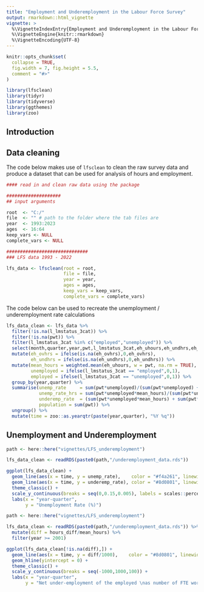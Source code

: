 ```yaml
---
title: "Employment and Underemployment in the Labour Force Survey"
output: rmarkdown::html_vignette
vignette: >
  %\VignetteIndexEntry{Employment and Underemployment in the Labour Force Survey}
  %\VignetteEngine{knitr::rmarkdown}
  %\VignetteEncoding{UTF-8}
---
```


```r
knitr::opts_chunk$set(
  collapse = TRUE,
  fig.width = 7, fig.height = 5.5,
  comment = "#>"
)
```

```r
library(lfsclean)
library(tidyr)
library(tidyverse)
library(ggthemes)
library(zoo)
```

## Introduction

## Data cleaning

The code below makes use of `lfsclean` to clean the raw survey data and produce a dataset that can be used for analysis of hours and employment. 

```r
#### read in and clean raw data using the package

####################
## input arguments

root  <- "C:/"
file  <- "" # path to the folder where the tab files are
year  <- 1993:2023
ages  <- 16:64
keep_vars <- NULL
complete_vars <- NULL

##############################
### LFS data 1993 - 2022

lfs_data <- lfsclean(root = root,
                     file = file,
                     year = year,
                     ages = ages,
                     keep_vars = keep_vars,
                     complete_vars = complete_vars)
```


The code below can be used to recreate the unemployment / underemployment rate calculations

```r
lfs_data_clean <- lfs_data %>%
  filter(!is.na(l_lmstatus_3cat)) %>%
  filter(!is.na(pwt)) %>%
  filter(l_lmstatus_3cat %in% c("employed","unemployed")) %>%
  select(month,quarter,year,pwt,l_lmstatus_3cat,eh_uhours,eh_undhrs,eh_ovhrs) %>%
  mutate(eh_ovhrs = ifelse(is.na(eh_ovhrs),0,eh_ovhrs),
         eh_undhrs = ifelse(is.na(eh_undhrs),0,eh_undhrs)) %>%
  mutate(mean_hours = weighted.mean(eh_uhours, w = pwt, na.rm = TRUE),
         unemployed = ifelse(l_lmstatus_3cat == "employed",0,1),
         employed = ifelse(l_lmstatus_3cat == "unemployed",0,1)) %>%
  group_by(year,quarter) %>%
  summarise(unemp_rate     = sum(pwt*unemployed)/(sum(pwt*unemployed) + sum(pwt*employed)),
            unemp_rate_hrs = sum(pwt*unemployed*mean_hours)/(sum(pwt*unemployed*mean_hours) + sum(pwt*employed*mean_hours)),
            underemp_rate  = (sum(pwt*unemployed*mean_hours) + sum(pwt*eh_undhrs) - sum(pwt*eh_ovhrs))/(sum(pwt*unemployed*mean_hours) + sum(pwt*employed*mean_hours)),
            population = sum(pwt)) %>%
  ungroup() %>%
  mutate(time = zoo::as.yearqtr(paste(year,quarter), "%Y %q"))
```

## Unemployment and Underemployment

```r
path <- here::here("vignettes/LFS_underemployment")

lfs_data_clean <- readRDS(paste0(path,"/underemployment_data.rds"))

ggplot(lfs_data_clean) +
  geom_line(aes(x = time, y = unemp_rate),    color = "#f4a261", linewidth = 1.2) +
  geom_line(aes(x = time, y = underemp_rate), color = "#8d0801", linewidth = 1.2) +
  theme_classic() +
  scale_y_continuous(breaks = seq(0,0.15,0.005), labels = scales::percent) +
  labs(x = "year-quarter",
       y = "Unemployment Rate (%)")
```



```r
path <- here::here("vignettes/LFS_underemployment")

lfs_data_clean <- readRDS(paste0(path,"/underemployment_data.rds")) %>%
  mutate(diff = hours_diff/mean_hours) %>%
  filter(year >= 2001)

ggplot(lfs_data_clean[!is.na(diff),]) +
  geom_line(aes(x = time, y = diff/1000),    color = "#8d0801", linewidth = 1.2) +
  geom_hline(yintercept = 0) +
  theme_classic() +
  scale_y_continuous(breaks = seq(-1000,1000,100)) +
  labs(x = "year-quarter",
       y = "Net under-employment of the employed \nas number of FTE workers (000s)")
```


